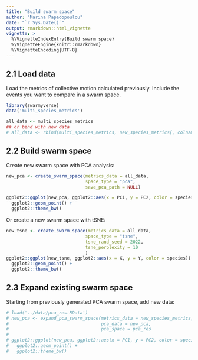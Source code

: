 ```yaml
---
title: "Build swarm space"
author: "Marina Papadopoulou"
date: "`r Sys.Date()`"
output: rmarkdown::html_vignette
vignette: >
  %\VignetteIndexEntry{Build swarm space}
  %\VignetteEngine{knitr::rmarkdown}
  %\VignetteEncoding{UTF-8}
---
```


## 2.1 Load data

Load the metrics of collective motion calculated previously. Include the events you want to compare in a swarm space.

```r
library(swarmyverse)
data('multi_species_metrics')

all_data <- multi_species_metrics
## or bind with new data
# all_data <- rbind(multi_species_metrics, new_species_metrics[, colnames(new_species_metrics)!= 'group_size'])

```

## 2.2 Build swarm space

Create new swarm space with PCA analysis:

```r
new_pca <- create_swarm_space(metrics_data = all_data, 
                              space_type = "pca",
                              save_pca_path = NULL)

ggplot2::ggplot(new_pca, ggplot2::aes(x = PC1, y = PC2, color = species)) +
  ggplot2::geom_point() +
  ggplot2::theme_bw() 

```

Or create a new swarm space with tSNE:

```r
new_tsne <- create_swarm_space(metrics_data = all_data,
                              space_type = "tsne",
                              tsne_rand_seed = 2022,
                              tsne_perplexity = 10
                              )
ggplot2::ggplot(new_tsne, ggplot2::aes(x = X, y = Y, color = species)) +
  ggplot2::geom_point() +
  ggplot2::theme_bw() 

```
## 2.3 Expand existing swarm space

Starting from previously generated PCA swarm space, add new data:

```r
# load('../data/pca_res.RData')
# new_pca <- expand_pca_swarm_space(metrics_data = new_species_metrics, 
#                                   pca_data = new_pca,
#                                   pca_space = pca_res                                                          )
# 
# ggplot2::ggplot(new_pca, ggplot2::aes(x = PC1, y = PC2, color = species)) +
#   ggplot2::geom_point() +
#   ggplot2::theme_bw() 

```
